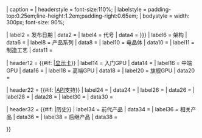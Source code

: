 {{Infobox
| titlestyle  = padding-bottom:0.2em;<!--(to keep title apart from border line)-->
| title       = {{{name|<includeonly>{{PAGENAMEBASE}}</includeonly>}}}
| image       = {{#invoke:InfoboxImage|InfoboxImage|image={{{image|}}}|size={{{img_w|}}}|alt={{{alt|}}}}}
| caption     = <small>{{{caption|}}}</small>
| headerstyle = font-size:110%;
| labelstyle  = padding-top:0.25em;line-height:1.2em;padding-right:0.65em;
| bodystyle   = width: 300px; font-size: 90%;

| label2  = 发布日期
| data2   = {{{created|}}}
| label4  = 代号
| data4   = {{{codenames|{{{codename|}}}}}}
| label6  = 架构
| data6   = {{{architecture|}}}
| label8  = 产品系列
| data8   = {{{model|}}}
| label10 = 电晶体
| data10  = {{unbulleted list |{{{transistors1|}}} |{{{transistors2|}}} |{{{transistors3|}}} |{{{transistors4|}}} |{{{transistors5|}}} |{{{transistors6|}}} 
|           {{{transistors7|}}} |{{{transistors8|}}} }}
| label11  = 制造工艺
| data11   = {{{fab|}}} {{{process|}}}

| header12 = {{#if:{{{entry|}}}{{{midrange|}}}{{{highend|}}}{{{enthusiast|}}} |[[显示卡]]}}
| label14  = 入门GPU
| data14   = {{{entry|}}}
| label16  = 中端GPU
| data16   = {{{midrange|}}}
| label18  = 高端GPU
| data18   = {{{highend|}}}
| label20  = 旗舰GPU
| data20   = {{{enthusiast|}}}

| header22 = {{#if:{{{d3dversion|}}}{{{openglversion|}}}{{{openclversion|}}}{{{vulkanapi|}}} |[[应用程序接口|API]]支持}}
| label24  = {{nowrap|[[Direct3D]]}}
| data24   = {{{d3dversion|}}}
| label26  = {{nowrap|[[OpenGL]]}}
| data26   = {{{openglversion|}}}
| label28  = {{nowrap|[[OpenCL]]}}
| data28   = {{{openclversion|}}}
| label30  = {{nowrap|[[Vulkan (API)|Vulkan]]}}
| data30   = {{{vulkanapi|}}}

| header32 = {{#if:{{{predecessor|}}}{{{variant|}}}{{{successor|}}} |历史}}
| label34  = 前代产品
| data34   = {{{predecessor|}}}
| label36  = 相关产品
| data36   = {{{variant|}}}
| label38  = 后继产品
| data38   = {{{successor|}}}

}}<noinclude>
{{documentation}}
</noinclude>
